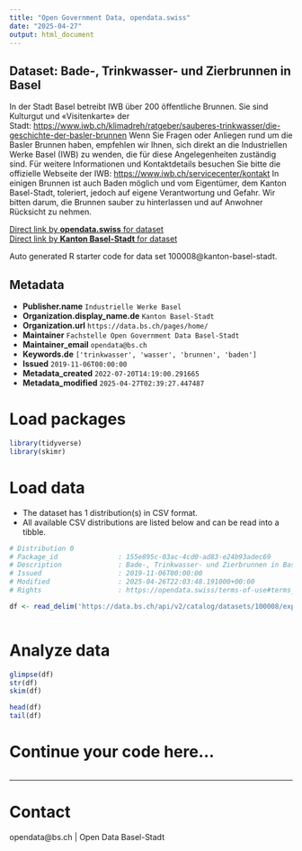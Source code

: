```yaml
---
title: "Open Government Data, opendata.swiss"
date: "2025-04-27"
output: html_document
---
```


## Dataset: Bade-, Trinkwasser- und Zierbrunnen in Basel

In der Stadt Basel betreibt IWB über 200 öffentliche Brunnen. Sie sind Kulturgut und «Visitenkarte» der Stadt: [https://www.iwb.ch/klimadreh/ratgeber/sauberes-trinkwasser/die-geschichte-der-basler-brunnen](https://www.iwb.ch/klimadreh/ratgeber/sauberes-trinkwasser/die-geschichte-der-basler-brunnen)[](https://www.iwb.ch/klimadreh/ratgeber/sauberes-trinkwasser/die-geschichte-der-basler-brunnen) [](https://www.iwb.ch/klimadreh/ratgeber/sauberes-trinkwasser/die-geschichte-der-basler-brunnen)Wenn Sie Fragen oder Anliegen rund um die Basler Brunnen haben, empfehlen wir Ihnen, sich direkt an die Industriellen Werke Basel (IWB) zu wenden, die für diese Angelegenheiten zuständig sind. Für weitere Informationen und Kontaktdetails besuchen Sie bitte die offizielle Webseite der IWB: [https://www.iwb.ch/servicecenter/kontakt](https://www.iwb.ch/servicecenter/kontakt) In einigen Brunnen ist auch Baden möglich und vom Eigentümer, dem Kanton Basel-Stadt, toleriert, jedoch auf eigene Verantwortung und Gefahr. Wir bitten darum, die Brunnen sauber zu hinterlassen und auf Anwohner Rücksicht zu nehmen. 

[Direct link by **opendata.swiss** for dataset](https://opendata.swiss/de/dataset/bade-trinkwasser-und-zierbrunnen-in-basel)<br>
[Direct link by **Kanton Basel-Stadt** for dataset](https://data.bs.ch/explore/dataset/100008/)

Auto generated R starter code for data set 100008@kanton-basel-stadt.

## Metadata

- **Publisher.name** `Industrielle Werke Basel`
- **Organization.display_name.de** `Kanton Basel-Stadt`
- **Organization.url** `https://data.bs.ch/pages/home/`
- **Maintainer** `Fachstelle Open Government Data Basel-Stadt`
- **Maintainer_email** `opendata@bs.ch`
- **Keywords.de** `['trinkwasser', 'wasser', 'brunnen', 'baden']`
- **Issued** `2019-11-06T00:00:00`
- **Metadata_created** `2022-07-20T14:19:00.291665`
- **Metadata_modified** `2025-04-27T02:39:27.447487`


# Load packages

```r

library(tidyverse)
library(skimr)

```

# Load data

-   The dataset has 1 distribution(s) in CSV format.
-   All available CSV distributions are listed below and can be read into a tibble.

```r

# Distribution 0
# Package_id               : 155e895c-03ac-4cd0-ad83-e24b93adec69
# Description              : Bade-, Trinkwasser- und Zierbrunnen in Basel (csv)
# Issued                   : 2019-11-06T00:00:00
# Modified                 : 2025-04-26T22:03:48.191000+00:00
# Rights                   : https://opendata.swiss/terms-of-use#terms_by_ask

df <- read_delim('https://data.bs.ch/api/v2/catalog/datasets/100008/exports/csv?use_labels=true')



```

# Analyze data

```r

glimpse(df)
str(df)
skim(df)

head(df)
tail(df)

```

# Continue your code here...

```r

```

------------------------------------------------------------------------

# Contact

opendata@bs.ch | Open Data Basel-Stadt

